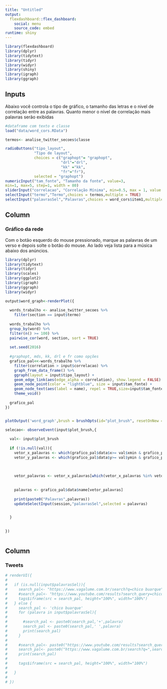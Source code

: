 ```yaml
---
title: "Untitled"
output: 
  flexdashboard::flex_dashboard:
    social: menu
    source_code: embed
runtime: shiny    
---
```


```r
library(flexdashboard)
library(dplyr)
library(tidytext)
library(tidyr)
library(widyr)
library(shiny)
library(igraph)
library(ggraph)


```

Inputs {.sidebar data-width=200}
-----------------------------------------------------------------------
Abaixo você controla o tipo de gráfico, o tamanho das letras e o nivel de correlação entre as palavras. Quanto menor o nível de correlação mais palavras serão exibidas

```r




#dataframe com texto e classe
load("data/word_cors.RData")

termos<- analise_twitter_secoes$classe

radioButtons("tipo_layout",
             "Tipo de layout",
             choices = c("graphopt"= "graphopt",                                                                      "mds"= "mds",
                         "drl"="drl",
                         "kk" ="kk",
                         "fr"="fr"),
             selected = "graphopt")
numericInput("tam_fonte", "Tamanho da fonte", value=3,
min=1, max=5, step=1, width = 80)
sliderInput("correlacao", "Correlação Mínima", min=0.5, max = 1, value = 0.65, step = 0.05)
selectInput("termo","Termo",choices = termos,multiple = TRUE)
selectInput("palavrasSel","Palavras",choices = word_cors$item1,multiple = TRUE)


```

Column 
-----------------------------------------------------------------------


### Gráfico da rede
Com o botão esquerdo do mouse pressionado, marque as palavras de um verso e depois solte o botão do mouse. Ao lado veja lista para a música abaixo dos anúncios. 


```r
library(dplyr)
library(tidytext)
library(tidyr)
library(scales)
library(ggplot2)
library(igraph)
library(ggraph)
library(widyr)

output$word_graph<-renderPlot({
  
  words_trabalho <- analise_twitter_secoes %>%
    filter(section == input$termo)
  
  words_trabalho %>%
  group_by(word) %>%
  filter(n() >= 100) %>%
  pairwise_cor(word, section, sort = TRUE)
  
  set.seed(2016)
  
  #graphopt, mds, kk, drl e fr como opções
  grafico_pal<<-words_trabalho %>%
    filter(correlation > input$correlacao) %>%
    graph_from_data_frame() %>%
    ggraph(layout = input$tipo_layout) +
    geom_edge_link(aes(edge_alpha = correlation), show.legend = FALSE) +
    geom_node_point(color = "lightblue", size = input$tam_fonte) +
    geom_node_text(aes(label = name), repel = TRUE,size=input$tam_fonte, color="red") +
    theme_void()
  
  grafico_pal
})


plotOutput('word_graph',brush = brushOpts(id="plot_brush", resetOnNew = TRUE))

selecao<- observeEvent(input$plot_brush,{
  
  val<- input$plot_brush
  
  if (!is.null(val)){
    vetor_x_palavras <- which(grafico_pal$data$x>= val$xmin & grafico_pal$data$x<= val$xmax) 
    vetor_y_palavras <- which(grafico_pal$data$y>= val$ymin & grafico_pal$data$y<= val$ymax)
    
    
    
    vetor_palavras <- vetor_x_palavras[which(vetor_x_palavras %in% vetor_y_palavras)] 
    
    
    palavras <- grafico_pal$data$name[vetor_palavras]
    
    print(paste0("Palavras",palavras))
    updateSelectInput(session,"palavrasSel",selected = palavras)

    
  } 
  
  
})



```


Column {data-width=300}
-----------------------------------------------------------------------


### Tweets

```r
# renderUI({
#   
#   if (is.null(input$palavrasSel)){
#     search_pal<- "https://www.vagalume.com.br/search?q=chico buarque"
#     #search_pal<- "https://www.youtube.com/results?search_query=chico+buarque"
#     tags$iframe(src = search_pal, height="100%", width="100%")
#   } else {
#     search_pal <- 'chico buarque'
#     for (palavra in input$palavrasSel){
#       
#       #search_pal <- paste0(search_pal,'+',palavra)
#       search_pal <- paste0(search_pal,' ',palavra)
#       print(search_pal)
#     }
#     
#     #search_pal<- paste0("https://www.youtube.com/results?search_query=",search_pal)
#     search_pal<- paste0("https://www.vagalume.com.br/search?q=",search_pal)
#     print(search_pal)
#     
#     tags$iframe(src = search_pal, height="100%", width="100%")
#     
#   }
#   
# })



```
